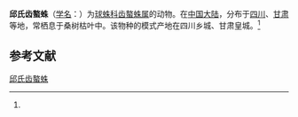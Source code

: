 {{Speciesbox
| name = 邱氏齿螯蛛
| status = 
| status_system = 
| image = 
| genus = Enoplognatha
| species = qiui
| authority = (Zhu, 1998)<ref name='id13050'>{{cite web| url =http://www.bioinfo.cn/db05/BjdwSpecies.php?action=view&id=13050| title =邱氏齿螯蛛| work =《中国动物物种编目数据库》| publisher =中国科学院微生物研究所| author =中国科学院动物研究所| accessdate =2009-04-28| deadurl =yes| archiveurl =https://web.archive.org/web/20160305035125/http://www.bioinfo.cn/db05/BjdwSpecies.php?action=view&id=13050| archivedate =2016-03-05}}</ref>
}}

'''邱氏齿螯蛛'''（[[学名|学名]]：{{lang|la|''Enoplognatha qiui''}}）为[[球蛛科|球蛛科]][[齿螯蛛属|齿螯蛛属]]的动物。在[[中国大陆|中国大陆]]，分布于[[四川|四川]]、[[甘肃|甘肃]]等地，常栖息于桑树枯叶中。该物种的模式产地在四川乡城、甘肃皇城。<ref name='id13050'/>

== 参考文献 ==
{{reflist}}

{{Wikispecies|Enoplognatha qiui}}

[[Category:齿螯蛛属|邱氏齿螯蛛]]


{{蜘蛛小作品}}